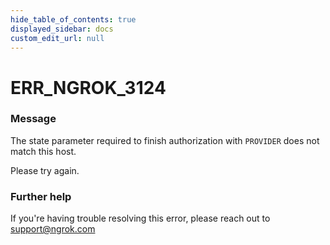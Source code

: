 ```yaml
---
hide_table_of_contents: true
displayed_sidebar: docs
custom_edit_url: null
---
```



# ERR_NGROK_3124

### Message
The state parameter required to finish authorization with `PROVIDER` does not match this host.

Please try again.

### Further help
If you're having trouble resolving this error, please reach out to [support@ngrok.com](mailto:support@ngrok.com?subject=Help%20with%20ERR_NGROK_3124)


<ErrorDetails error='err_ngrok_3124' />
